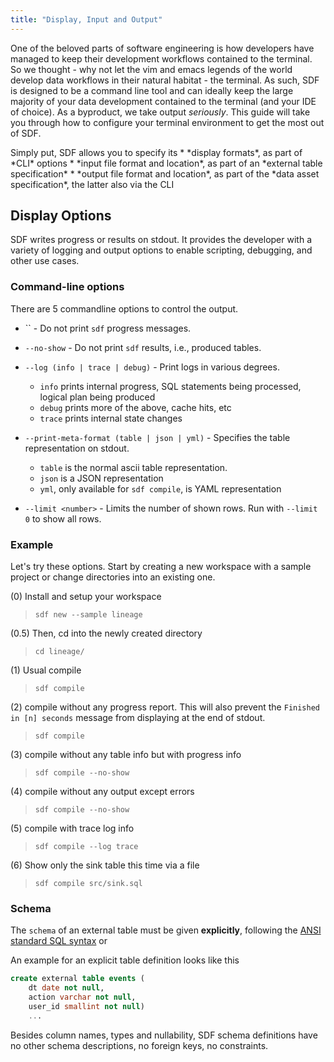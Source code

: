 ```yaml
---
title: "Display, Input and Output"
---
```


One of the beloved parts of software engineering is how developers have managed to keep their development workflows contained to the terminal. So we thought - why not let the vim and emacs legends of the world develop data workflows in their natural habitat - the terminal. As such, SDF is designed to be a command line tool and can ideally keep the large majority of your data development contained to the terminal (and your IDE of choice). As a byproduct, we take output *seriously*. This guide will take you through how to configure your terminal environment to get the most out of SDF.

<Note>
Simply put, SDF allows you to specify its 
* *display formats*, as part of *CLI* options
* *input file format and location*, as part of an *external table specification*
* *output file format and location*, as part of the *data asset specification*, the latter also via the CLI
</Note>

## Display Options

SDF writes progress or results on stdout. It provides the developer with a variety of logging and output options to enable scripting, debugging, and other use cases.

### Command-line options 

There are 5 commandline options to control the output.

- `` - Do not print `sdf` progress messages.

- `--no-show` - Do not print `sdf` results, i.e., produced tables.

- `--log (info | trace | debug)` - Print logs in various degrees.

  - `info` prints internal progress, SQL statements being processed, logical
    plan being produced
  - `debug` prints more of the above, cache hits, etc
  - `trace` prints internal state changes

- `--print-meta-format (table | json | yml)` - Specifies the table representation
  on stdout.

  - `table` is the normal ascii table representation.
  - `json` is a JSON representation
  - `yml`, only available for `sdf compile`, is YAML representation

- `--limit <number>` - Limits the number of shown rows. Run with `--limit 0` to
  show all rows.

### Example

Let's try these options. Start by creating a new workspace with a sample project or change directories into an existing one.

(0) Install and setup your workspace

> `sdf new --sample lineage`

(0.5) Then, cd into the newly created directory

> `cd lineage/`

(1) Usual compile

> `sdf compile`

(2) compile without any progress report. This will also prevent the `Finished in [n] seconds` message from displaying at the end of stdout.

> `sdf compile `

(3) compile without any table info but with progress info

> `sdf compile --no-show`

(4) compile without any output except errors

> `sdf compile --no-show `

(5) compile with trace log info

> `sdf compile --log trace`

(6) Show only the sink table this time via a file

> `sdf compile src/sink.sql`

### Schema

The `schema` of an external table must be given **explicitly**, following the [ANSI standard SQL syntax](https://blog.ansi.org/2018/10/sql-standard-iso-iec-9075-2016-ansi-x3-135/) or

An example for an explicit table definition looks like this

```sql
create external table events (
    dt date not null,
    action varchar not null,
    user_id smallint not null)
    ...
```

Besides column names, types and nullability, SDF schema definitions have no
other schema descriptions, no foreign keys, no constraints.
